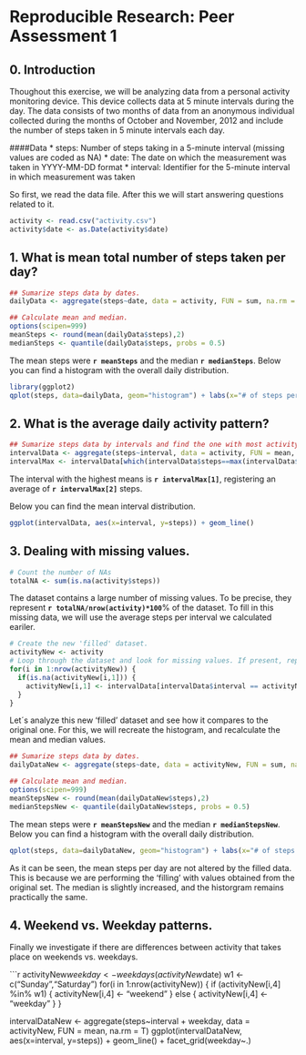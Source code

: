 Reproducible Research: Peer Assessment 1
=========================

0. Introduction
---------------
Thoughout this exercise, we will be analyzing data from a personal activity monitoring device. This device collects data at 5 minute intervals during the day. The data consists of two months of data from an anonymous individual collected during the months of October and November, 2012 and include the number of steps taken in 5 minute intervals each day.

####Data
* steps: Number of steps taking in a 5-minute interval (missing values are coded as NA)
* date: The date on which the measurement was taken in YYYY-MM-DD format
* interval: Identifier for the 5-minute interval in which measurement was taken

So first, we read the data file. After this we will start answering questions related to it.

```r
activity <- read.csv("activity.csv")
activity$date <- as.Date(activity$date) 
```

1. What is mean total number of steps taken per day?
----------------------------------------------------
```r
## Sumarize steps data by dates.  
dailyData <- aggregate(steps~date, data = activity, FUN = sum, na.rm = T)

## Calculate mean and median.
options(scipen=999)
meanSteps <- round(mean(dailyData$steps),2)
medianSteps <- quantile(dailyData$steps, probs = 0.5)
```

The mean steps were **`r meanSteps`** and the median **`r medianSteps`**.
Below you can find a histogram with the overall daily distribution.

```r
library(ggplot2)
qplot(steps, data=dailyData, geom="histogram") + labs(x="# of steps per day")
```

2. What is the average daily activity pattern?
----------------------------------------------
```r
## Sumarize steps data by intervals and find the one with most activity.
intervalData <- aggregate(steps~interval, data = activity, FUN = mean, na.rm = T)
intervalMax <- intervalData[which(intervalData$steps==max(intervalData$steps)),]
```

The interval with the highest means is **`r intervalMax[1]`**, registering an average of **`r intervalMax[2]`** steps.

Below you can find the mean interval distribution.

```r
ggplot(intervalData, aes(x=interval, y=steps)) + geom_line()
```

3. Dealing with missing values.
-------------------------------
```r
# Count the number of NAs
totalNA <- sum(is.na(activity$steps))
```

The dataset contains a large number of missing values. To be precise, they represent **`r totalNA/nrow(activity)*100`**% of the dataset. To fill in this missing data, we will use the average steps per interval we calculated eariler.

```r
# Create the new 'filled' dataset.
activityNew <- activity
# Loop through the dataset and look for missing values. If present, replace with the corresponding intervalData entry.
for(i in 1:nrow(activityNew)) {
  if(is.na(activityNew[i,1])) {
    activityNew[i,1] <- intervalData[intervalData$interval == activityNew[i,3], 2]
  }
}
```

Let´s analyze this new 'filled' dataset and see how it compares to the original one. For this, we will recreate the histogram, and recalculate the mean and median values.

```r
## Sumarize steps data by dates.  
dailyDataNew <- aggregate(steps~date, data = activityNew, FUN = sum, na.rm = T)

## Calculate mean and median.
options(scipen=999)
meanStepsNew <- round(mean(dailyDataNew$steps),2)
medianStepsNew <- quantile(dailyDataNew$steps, probs = 0.5)
```

The mean steps were **`r meanStepsNew`** and the median **`r medianStepsNew`**.
Below you can find a histogram with the overall daily distribution.

```r
qplot(steps, data=dailyDataNew, geom="histogram") + labs(x="# of steps per day -- filled dataset")
```

As it can be seen, the mean steps per day are not altered by the filled data. This is because we are performing the 'filling' with values obtained from the original set. The median is slightly increased, and the historgram remains practically the same.

4. Weekend vs. Weekday patterns. 
--------------------------------
Finally we investigate if there are differences between activity that takes place on weekends vs. weekdays.

```r
activityNew$weekday <- weekdays(activityNew$date)
w1 <- c("Sunday","Saturday")
for(i in 1:nrow(activityNew)) {
  if (activityNew[i,4] %in% w1) {
    activityNew[i,4] <- "weekend"
    } else {
      activityNew[i,4] <- "weekday"
      }
  }

intervalDataNew <- aggregate(steps~interval + weekday, data = activityNew, FUN = mean, na.rm = T)
ggplot(intervalDataNew, aes(x=interval, y=steps)) + geom_line() + facet_grid(weekday~.)

